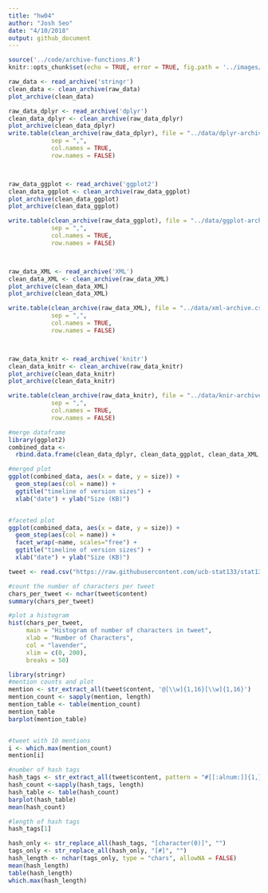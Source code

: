```yaml
---
title: "hw04"
author: "Josh Seo"
date: "4/10/2018"
output: github_document
---
```


```r
source('../code/archive-functions.R')
knitr::opts_chunk$set(echo = TRUE, error = TRUE, fig.path = '../images/')
```

```r
raw_data <- read_archive('stringr')
clean_data <- clean_archive(raw_data)
plot_archive(clean_data)
```

```r
raw_data_dplyr <- read_archive('dplyr')
clean_data_dplyr <- clean_archive(raw_data_dplyr)
plot_archive(clean_data_dplyr)
write.table(clean_archive(raw_data_dplyr), file = "../data/dplyr-archive.csv", 
            sep = ",",
            col.names = TRUE,
            row.names = FALSE)



raw_data_ggplot <- read_archive('ggplot2')
clean_data_ggplot <- clean_archive(raw_data_ggplot)
plot_archive(clean_data_ggplot)
plot_archive(clean_data_ggplot)

write.table(clean_archive(raw_data_ggplot), file = "../data/ggplot-archive.csv", 
            sep = ",",
            col.names = TRUE,
            row.names = FALSE)



raw_data_XML <- read_archive('XML')
clean_data_XML <- clean_archive(raw_data_XML)
plot_archive(clean_data_XML)
plot_archive(clean_data_XML)

write.table(clean_archive(raw_data_XML), file = "../data/xml-archive.csv", 
            sep = ",",
            col.names = TRUE,
            row.names = FALSE)



raw_data_knitr <- read_archive('knitr')
clean_data_knitr <- clean_archive(raw_data_knitr)
plot_archive(clean_data_knitr)
plot_archive(clean_data_knitr)

write.table(clean_archive(raw_data_knitr), file = "../data/knir-archive.csv", 
            sep = ",",
            col.names = TRUE,
            row.names = FALSE)

#merge dataframe
library(ggplot2)
combined_data <-
  rbind.data.frame(clean_data_dplyr, clean_data_ggplot, clean_data_XML, clean_data_knitr)

#merged plot
ggplot(combined_data, aes(x = date, y = size)) +
  geom_step(aes(col = name)) +
  ggtitle("timeline of version sizes") +
  xlab("date") + ylab("Size (KB)")


#faceted plot
ggplot(combined_data, aes(x = date, y = size)) +
  geom_step(aes(col = name)) +
  facet_wrap(~name, scales="free") +
  ggtitle("timeline of version sizes") +
  xlab("date") + ylab("Size (KB)")

```


```r
tweet <- read.csv("https://raw.githubusercontent.com/ucb-stat133/stat133-spring-2018/master/data/text-emotion.csv", stringsAsFactors = FALSE)

#count the number of characters per tweet 
chars_per_tweet <- nchar(tweet$content)
summary(chars_per_tweet)

#plot a histogram 
hist(chars_per_tweet,
     main = "Histogram of number of characters in tweet",
     xlab = "Number of Characters",
     col = "lavender",
     xlim = c(0, 200),
     breaks = 50)
```

```r
library(stringr)
#mention counts and plot
mention <- str_extract_all(tweet$content, '@[\\w]{1,16}[\\w]{1,16}')
mention_count <- sapply(mention, length)
mention_table <- table(mention_count)
mention_table
barplot(mention_table)


#tweet with 10 mentions
i <- which.max(mention_count)
mention[i]

```


```r
#number of hash tags
hash_tags <- str_extract_all(tweet$content, pattern = "#[[:alnum:]]{1,}[[:alnum:]]{1,}")
hash_count <-sapply(hash_tags, length)
hash_table <- table(hash_count)
barplot(hash_table)
mean(hash_count)

#length of hash tags
hash_tags[1]

hash_only <- str_replace_all(hash_tags, "[character(0)]", "")
tags_only <- str_replace_all(hash_only, "[#]", "")
hash_length <- nchar(tags_only, type = "chars", allowNA = FALSE)
mean(hash_length)
table(hash_length)
which.max(hash_length)
```

